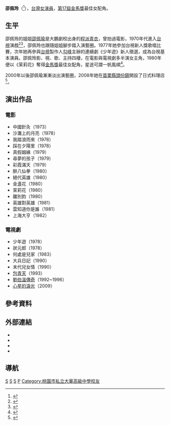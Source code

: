 {{藝人
|姓名 = 邵佩玲
|類型 = 女演員
|圖片 = 
|圖片尺寸 =
|圖片簡介 =
|羅馬拼音 = Pei-ling Shao 
|英文名 =
|暱稱 =
|國籍 = {{ROC}}
|籍貫 = 
|出生日期 = {{birth_date_and _age|1957|12|9}}
|出生地點 = 
|逝世日期 =
|逝世地點 =
|職業 = [[演員|演員]]
|語言 = [[普通話|國語]]
|教育程度 = 
|配偶 = 
|出道地點 =
|出道作 = 
|出道日期 = 1973
|代表作 =
|活躍年代 = 1973-
|唱片公司 =
|經紀公司 =
|網站 = 
|獎項 = {{awards|name=[[金馬獎|金馬獎]] |award=最佳女配角 |year=1980年 |title=《茉莉花》 |role=}}
|IMDb = 2902929
|音樂專輯 =
|電影 =
}}

'''邵佩玲'''（{{bd|1957年|12月9日|catIdx=S}}<ref name=birthdate>{{cite web|title=新和國小粉絲團|url=|accessdate=2014-03-03|author=|date=}}</ref>），[[台灣|台灣]][[女演員|女演員]]，[[第17屆金馬獎|第17屆金馬獎]]最佳女配角。

==生平==
邵佩玲的姐姐[[邵佩瑜|邵佩瑜]]是大鵬劇校出身的[[程砚秋|程派]][[青衣_(戏剧)|青衣]]，曾拍過電影，1970年代進入[[台視|台視]]演戲<ref name=taiwanpedia>{{cite web|title=文化部台灣大百科全書　邵佩瑜|url=http://nrch.culture.tw/twpedia.aspx?id=12719|author=蘇怡安|accessdate=2014-03-03|date=2009-09-09|archive-date=2016-03-07|archive-url=https://web.archive.org/web/20160307022325/http://nrch.culture.tw/twpedia.aspx?id=12719|dead-url=no}}</ref><ref name=udn2008a>{{cite news|title=何戎摔傷整脊 棒棒堂嚇出冷汗|url=|author=趙大智等|newspaper=聯合報|accessdate=2014-03-03|date=2008-09-14}}</ref>，邵佩玲也跟隨姐姐腳步踏入演藝圈。1977年她參加台視新人獎歌唱比賽，次年她再參與[[台視|台視]]製作人[[勾峰|勾峰]]主辦的連續劇《少年遊》新人徵選，成為台視基本演員。邵佩玲影、視、歌、主持四棲，在電影與電視劇多半演女主角，1980年便以《茉莉花》奪得[[金馬獎|金馬獎]]最佳女配角，星途可謂一帆風順<ref name=tivis>{{cite web|title=影視及流行音樂產業資訊平台　邵佩玲|url=http://tavis.tw/files/13-1000-10368-1.php|author=|accessdate=2014-03-03|date=2009-03-27|archive-date=2016-03-06|archive-url=https://web.archive.org/web/20160306035905/http://tavis.tw/files/13-1000-10368-1.php|dead-url=no}}</ref>。

2000年以後邵佩瑜漸漸淡出演藝圈，2008年她在[[苗栗縣|苗栗縣]][[頭份鎮|頭份鎮]]開設了日式料理店<ref name=udn2008b>{{cite news|title=老板娘好面熟 哇！是明星邵佩玲|url=http://pro.udnjob.com/mag2/enter/storypage.jsp?f_ART_ID=42880|author=鄭毅|newspaper=聯合報|accessdate=2014-03-03|date=2008-08-05}}</ref>。

== 演出作品 ==
===電影===
*中國針灸（1973）
*沙灘上的月亮（1978）
*我踏浪而來（1978）
*踩在夕陽里（1978）
*真假姻緣（1979）
*尋夢的孩子（1979）
*彩霞滿天（1979）
*醉八仙拳（1980）
*絕代英雄（1980）
*金盞花（1980）
*茉莉花（1980）
*離別鈞（1980）
*英雄對英雄（1981）
*雲知道你是誰（1981）
*上海大亨（1982）

===電視劇===
*少年遊（1978）
*狀元郎（1978）
*何處是兒家（1983）
*大兵日記（1990）
*末代兒女情（1990）
*[[包青天_(1993年電視劇)|包青天]]（1993）
*[[劉伯溫傳奇|劉伯溫傳奇]]（1992~1996）
*[[心星的淚光|心星的淚光]]（2009）

==參考資料==
<references/>

==外部連結==
*{{imdb name|2902929}}{{en}}
*{{Hkmdb name|4665}}
*{{Mtime people|1545547}}
*{{douban people}}

==導航==
{{金馬獎最佳女配角|第17屆}}

{{DEFAULTSORT:Shao邵}}
[[Category:金馬獎最佳女配角得主|S]]
[[Category:台灣電影女演員|S]]
[[Category:台灣電視女演員|S]]
[[Category:邵姓|P]]
[[Category:桃園市私立大華高級中學校友|Category:桃園市私立大華高級中學校友]]